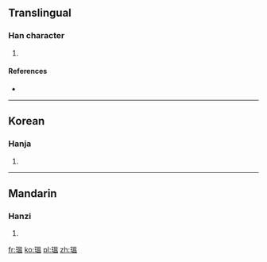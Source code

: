 ==Translingual==

===Han character===
{{Han char|rn=96|rad=玉|as=10|sn=14|four=|canj=一土日月廿 (MGABT), 一土田人廿 (MGWOT)}}

# {{defn|Han|sort=玉10}}

====References====
* {{Han ref|kx=0739.030|dkj=21151|dj=1149.100|hdz=21131.010|uh=7465|ud=29797}}

----

==Korean==

===Hanja===
{{ko-hanja|hangeul=온|eumhun=|rv=on|mr=on|y=on}}

# {{defn|lang=ko|sort=玉10}}

----

==Mandarin==

===Hanzi===
{{cmn-hanzi|pin=[[wēn]] ([[wen1]])|wg=wen<sup>1</sup>}}

# {{defn|lang=cmn|sort=玉10}}

[[fr:瑥]]
[[ko:瑥]]
[[pl:瑥]]
[[zh:瑥]]